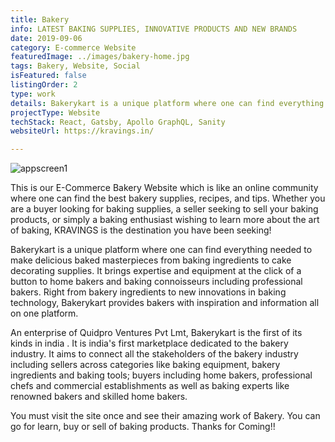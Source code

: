 ```yaml
---
title: Bakery
info: LATEST BAKING SUPPLIES, INNOVATIVE PRODUCTS AND NEW BRANDS
date: 2019-09-06
category: E-commerce Website
featuredImage: ../images/bakery-home.jpg
tags: Bakery, Website, Social
isFeatured: false
listingOrder: 2
type: work
details: Bakerykart is a unique platform where one can find everything needed to create delicious baked masterpieces from baking ingredients to cake decorating supplies . It brings expertise and equipment at the click of a button to home bakers and baking connoisseurs including professional bakers. Right from bakery ingredients to new innovations in baking technology, Bakerykart provides bakers with inspiration and information all on one platform.
projectType: Website
techStack: React, Gatsby, Apollo GraphQL, Sanity
websiteUrl: https://kravings.in/

---
```


![appscreen1](../images/bakery-home.jpg)

This is our E-Commerce Bakery Website which is like an online community where one can find the best bakery supplies, recipes, and tips. Whether you are a buyer looking for baking supplies, a seller seeking to sell your baking products, or simply a baking enthusiast wishing to learn more about the art of baking, KRAVINGS is the destination you have been seeking!

Bakerykart is a unique platform where one can find everything needed to make delicious baked masterpieces from baking ingredients to cake decorating supplies. It brings expertise and equipment at the click of a button to home bakers and baking connoisseurs including professional bakers. Right from bakery ingredients to new innovations in baking technology, Bakerykart provides bakers with inspiration and information all on one platform.

An enterprise of Quidpro Ventures Pvt Lmt, Bakerykart is the first of its kinds in india . It is india's first marketplace dedicated to the bakery industry. It aims to connect all the stakeholders of the bakery industry including sellers across categories like baking equipment, bakery ingredients and baking tools; buyers including home bakers, professional chefs and commercial establishments as well as baking experts like renowned bakers and skilled home bakers.

You must visit the site once and see their amazing work of Bakery. You can go for learn, buy or sell of baking products.
Thanks for Coming!!
